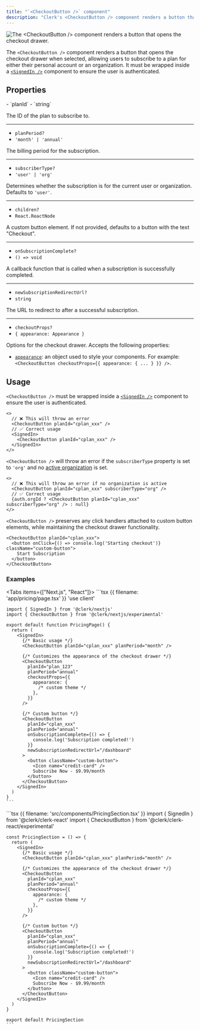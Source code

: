 ```yaml
---
title: "`<CheckoutButton />` component"
description: "Clerk's <CheckoutButton /> component renders a button that opens the checkout drawer for plan subscriptions."
---
```


![The \<CheckoutButton /> component renders a button that opens the checkout drawer.](/docs/images/ui-components/checkout.png)

The `<CheckoutButton />` component renders a button that opens the checkout drawer when selected, allowing users to subscribe to a plan for either their personal account or an organization. It must be wrapped inside a [`<SignedIn />`](/docs/components/control/signed-in) component to ensure the user is authenticated.

<Include src="_partials/billing/api-experimental" />

## Properties

<Properties>
  - `planId`
  - `string`

  The ID of the plan to subscribe to.

  ---

  - `planPeriod?`
  - `'month' | 'annual'`

  The billing period for the subscription.

  ---

  - `subscriberType?`
  - `'user' | 'org'`

  Determines whether the subscription is for the current user or organization. Defaults to `'user'`.

  ---

  - `children?`
  - `React.ReactNode`

  A custom button element. If not provided, defaults to a button with the text "Checkout".

  ---

  - `onSubscriptionComplete?`
  - `() => void`

  A callback function that is called when a subscription is successfully completed.

  ---

  - `newSubscriptionRedirectUrl?`
  - `string`

  The URL to redirect to after a successful subscription.

  ---

  - `checkoutProps?`
  - `{ appearance: Appearance }`

  Options for the checkout drawer. Accepts the following properties:

  - [`appearance`](/docs/customization/overview): an object used to style your components. For example: `<CheckoutButton checkoutProps={{ appearance: { ... } }} />`.
</Properties>

## Usage

`<CheckoutButton />` must be wrapped inside a [`<SignedIn />`](/docs/components/control/signed-in) component to ensure the user is authenticated.

```tsx
<>
  // ❌ This will throw an error
  <CheckoutButton planId="cplan_xxx" />
  // ✅ Correct usage
  <SignedIn>
    <CheckoutButton planId="cplan_xxx" />
  </SignedIn>
</>
```

`<CheckoutButton />` will throw an error if the `subscriberType` property is set to `'org'` and no [active organization](/docs/organizations/overview#active-organization) is set.

```tsx
<>
  // ❌ This will throw an error if no organization is active
  <CheckoutButton planId="cplan_xxx" subscriberType="org" />
  // ✅ Correct usage
  {auth.orgId ? <CheckoutButton planId="cplan_xxx" subscriberType="org" /> : null}
</>
```

`<CheckoutButton />` preserves any click handlers attached to custom button elements, while maintaining the checkout drawer functionality.

```tsx
<CheckoutButton planId="cplan_xxx">
  <button onClick={() => console.log('Starting checkout')} className="custom-button">
    Start Subscription
  </button>
</CheckoutButton>
```

### Examples

<Tabs items={["Next.js", "React"]}>
  <Tab>
    ```tsx {{ filename: 'app/pricing/page.tsx' }}
    'use client'

    import { SignedIn } from '@clerk/nextjs'
    import { CheckoutButton } from '@clerk/nextjs/experimental'

    export default function PricingPage() {
      return (
        <SignedIn>
          {/* Basic usage */}
          <CheckoutButton planId="cplan_xxx" planPeriod="month" />

          {/* Customizes the appearance of the checkout drawer */}
          <CheckoutButton
            planId="plan_123"
            planPeriod="annual"
            checkoutProps={{
              appearance: {
                /* custom theme */
              },
            }}
          />

          {/* Custom button */}
          <CheckoutButton
            planId="cplan_xxx"
            planPeriod="annual"
            onSubscriptionComplete={() => {
              console.log('Subscription completed!')
            }}
            newSubscriptionRedirectUrl="/dashboard"
          >
            <button className="custom-button">
              <Icon name="credit-card" />
              Subscribe Now - $9.99/month
            </button>
          </CheckoutButton>
        </SignedIn>
      )
    }
    ```
  </Tab>

  <Tab>
    ```tsx {{ filename: 'src/components/PricingSection.tsx' }}
    import { SignedIn } from '@clerk/clerk-react'
    import { CheckoutButton } from '@clerk/clerk-react/experimental'

    const PricingSection = () => {
      return (
        <SignedIn>
          {/* Basic usage */}
          <CheckoutButton planId="cplan_xxx" planPeriod="month" />

          {/* Customizes the appearance of the checkout drawer */}
          <CheckoutButton
            planId="cplan_xxx"
            planPeriod="annual"
            checkoutProps={{
              appearance: {
                /* custom theme */
              },
            }}
          />

          {/* Custom button */}
          <CheckoutButton
            planId="cplan_xxx"
            planPeriod="annual"
            onSubscriptionComplete={() => {
              console.log('Subscription completed!')
            }}
            newSubscriptionRedirectUrl="/dashboard"
          >
            <button className="custom-button">
              <Icon name="credit-card" />
              Subscribe Now - $9.99/month
            </button>
          </CheckoutButton>
        </SignedIn>
      )
    }

    export default PricingSection
    ```
  </Tab>
</Tabs>
